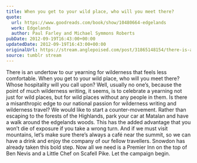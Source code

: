 ```yaml
---
title: When you get to your wild place, who will you meet there?
quote:
  url: https://www.goodreads.com/book/show/10480664-edgelands
  work: Edgelands
  author: Paul Farley and Michael Symmons Roberts
pubDate: 2012-09-19T16:43:00+00:00
updatedDate: 2012-09-19T16:43:00+00:00
originalUrl: https://stream.anglepoised.com/post/31865148154/there-is-an-undertow-to-our-yearning-for
source: tumblr stream
---
```


There is an undertow to our yearning for wilderness that feels less comfortable. When you get to your wild place, who will you meet there? Whose hospitality will you call upon? Well, usually no one&rsquo;s, because the point of much wilderness writing, it seems, is to celebrate a yearning not just for wild places, but for wild places without any people in them. Is there a misanthropic edge to our national passion for wilderness writing and wilderness travel? We would like to start a counter-movement. Rather than escaping to the forests of the Highlands, park your car at Matalan and have a walk around the edgelands woods. This has the added advantage that you won&rsquo;t die of exposure if you take a wrong turn. And if we must visit mountains, let&rsquo;s make sure there&rsquo;s always a café near the summit, so we can have a drink and enjoy the company of our fellow travellers. Snowdon has already taken this bold step. Now all we need is a Premier Inn on the top of Ben Nevis and a Little Chef on Scafell Pike. Let the campaign begin.
